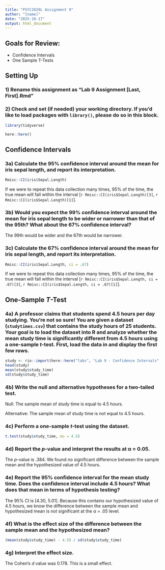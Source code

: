 ```yaml
---
title: "PSYC2020L Assignment 9"
author: "[name]"
date: "2025-10-17"
output: html_document
---
```


## Goals for Review:

* Confidence Intervals
* One Sample T-Tests


## Setting Up

### 1) Rename this assignment as "Lab 9 Assignment [Last, First].Rmd" 

### 2) Check and set (if needed) your working directory. If you'd like to load packages with `library()`, please do so in this block. 
```r
library(tidyverse)

here::here()
```


## Confidence Intervals

### 3a) Calculate the 95% confidence interval around the mean for iris sepal length, and report its interpretation.

```r
Rmisc::CI(iris$Sepal.Length)
```

If we were to repeat this data collection many times, 95% of the time, the true mean will fall within the interval [`r Rmisc::CI(iris$Sepal.Length)[3]`, `r Rmisc::CI(iris$Sepal.Length)[1]`].

### 3b) Would you expect the 99% confidence interval around the mean for iris sepal length to be wider or narrower than that of the 95th? What about the 67% confidence interval?

The 99th would be wider and the 67th would be narrower.

### 3c) Calculate the 67% confidence interval around the mean for iris sepal length, and report its interpretation.

```r
Rmisc::CI(iris$Sepal.Length, ci = .67)
```

If we were to repeat this data collection many times, 95% of the time, the true mean will fall within the interval [`r Rmisc::CI(iris$Sepal.Length, ci = .67)[3]`, `r Rmisc::CI(iris$Sepal.Length, ci = .67)[1]`].


## One-Sample *T*-Test

### 4a) A professor claims that students spend 4.5 hours per day studying. You're not so sure! You are given a dataset (`studytimes.csv`) that contains the study hours of 25 students. Your goal is to load the dataset into R and analyze whether the mean study time is significantly different from 4.5 hours using a one-sample *t*-test. First, load the data in and display the first few rows.

```r
study <- rio::import(here::here("labs", "Lab 9 - Confidence Intervals", "studytimes.csv"))
head(study)
mean(study$study_time)
sd(study$study_time)
```

### 4b) Write the null and alternative hypotheses for a two-tailed test.

Null: The sample mean of study time is equal to 4.5 hours.

Alternative: The sample mean of study time is not equal to 4.5 hours.

### 4c) Perform a one-sample *t*-test using the dataset.

```r
t.test(study$study_time, mu = 4.5)
```

### 4d) Report the *p*-value and interpret the results at α = 0.05.

The *p*-value is .384. We found no significant difference between the sample mean and the hypothesized value of 4.5 hours.

### 4e) Report the 95% confidence interval for the mean study time. Does the confidence interval include 4.5 hours? What does that mean in terms of hypothesis testing?

The 95% CI is [4.30, 5.01]. Because this contains our hypothesized value of 4.5 hours, we know the difference between the sample mean and hypothesized mean is not significant at the α = .05 level.

### 4f) What is the effect size of the difference between the sample mean and the hypothesized mean?

```r
(mean(study$study_time) - 4.5) / sd(study$study_time)
```

### 4g) Interpret the effect size.

The Cohen's *d* value was 0.178. This is a small effect.
